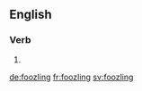 ==English==

===Verb===
{{head|en|present participle}}

# {{present participle of|foozle|lang=en|nocat=1}}

[[de:foozling]]
[[fr:foozling]]
[[sv:foozling]]
